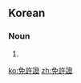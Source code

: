 {{also|免許証}}
==Korean==
{{ko-hanjatab}}

===Noun===
{{ko-noun|hj|hangeul=면허증}}

# {{hanja form of|면허증|[[driver's license]], [[license]]}}

[[ko:免許證]]
[[zh:免許證]]